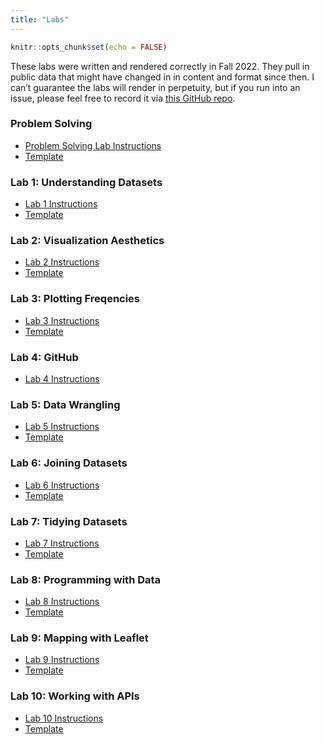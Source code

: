 ```yaml
---
title: "Labs"
---
```


```r
knitr::opts_chunk$set(echo = FALSE)
```

::: callout-tip
These labs were written and rendered correctly in Fall 2022. They pull in public data that might have changed in in content and format since then. I can't guarantee the labs will render in perpetuity, but if you run into an issue, please feel free to record it via [this GitHub repo](https://github.com/sds-192-intro-fall22/sds-192-public-website-quarto/issues). 
:::

### Problem Solving

-   [Problem Solving Lab Instructions](labs/problem-solving.html)
-   [Template](https://github.com/sds-192-intro-fall22/sds-192-public-website-quarto/blob/main/website/templates/problem-solving.qmd)

### Lab 1: Understanding Datasets

-   [Lab 1 Instructions](labs/lab1.html)
-   [Template](https://github.com/sds-192-intro-fall22/sds-192-public-website-quarto/blob/main/website/templates/lab1.qmd)

### Lab 2: Visualization Aesthetics

-   [Lab 2 Instructions](labs/lab2.html)
-   [Template](https://github.com/sds-192-intro-fall22/sds-192-public-website-quarto/blob/main/website/templates/lab2.qmd)

### Lab 3: Plotting Freqencies

-   [Lab 3 Instructions](labs/lab3.html)
-   [Template](https://github.com/sds-192-intro-fall22/sds-192-public-website-quarto/blob/main/website/templates/lab3.qmd)

### Lab 4: GitHub

-   [Lab 4 Instructions](labs/lab4.html)

### Lab 5: Data Wrangling

-   [Lab 5 Instructions](labs/lab5.html)
-   [Template](https://github.com/sds-192-intro-fall22/sds-192-public-website-quarto/blob/main/website/templates/lab5.qmd)

### Lab 6: Joining Datasets

-   [Lab 6 Instructions](labs/lab6.html)
-   [Template](https://github.com/sds-192-intro-fall22/sds-192-public-website-quarto/blob/main/website/templates/lab6.qmd)

### Lab 7: Tidying Datasets

-   [Lab 7 Instructions](labs/lab7.html)
-   [Template](https://github.com/sds-192-intro-fall22/sds-192-public-website-quarto/blob/main/website/templates/lab7.qmd)

### Lab 8: Programming with Data

-   [Lab 8 Instructions](labs/lab8.html)
-   [Template](https://github.com/sds-192-intro-fall22/sds-192-public-website-quarto/blob/main/website/templates/lab8.qmd)

### Lab 9: Mapping with Leaflet

-   [Lab 9 Instructions](labs/lab9.html)
-   [Template](https://github.com/sds-192-intro-fall22/sds-192-public-website-quarto/blob/main/website/templates/lab9.qmd)

### Lab 10: Working with APIs

-   [Lab 10 Instructions](labs/lab10.html)
-   [Template](https://github.com/sds-192-intro-fall22/sds-192-public-website-quarto/blob/main/website/templates/lab10.qmd)
